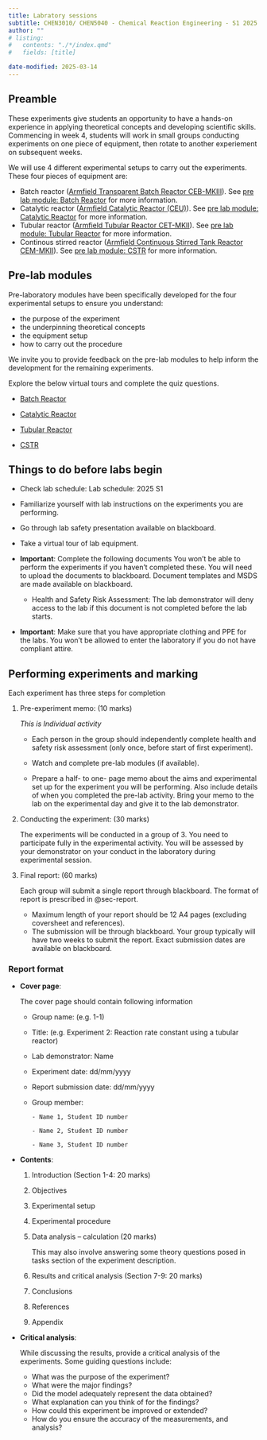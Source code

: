 ```yaml
---
title: Labratory sessions
subtitle: CHEN3010/ CHEN5040 - Chemical Reaction Engineering - S1 2025
author: ""
# listing:
#   contents: "./*/index.qmd"
#   fields: [title]

date-modified: 2025-03-14 
---
```


## Preamble

These experiments give students an opportunity to have a hands-on experience in
applying theoretical concepts and developing scientific skills. Commencing in
week 4, students will work in small groups conducting experiments on one piece
of equipment, then rotate to another experiement on subsequent weeks.

We will use 4 different experimental setups to carry out the experiments. These
four pieces of equipment are:

- Batch reactor ([Armfield Transparent Batch Reactor
  CEB-MKIII](./Experiment-01-Batch-Saponification-Reaction-of-EtAc-and-NaOH/CEB-MKIII-Issue-3-Instruction-Manual.pdf)).
  See [pre lab module: Batch 
  Reactor](./prelab/Batch_Reactor/index.htm) for more
  information.
- Catalytic reactor ([Armfield Catalytic Reactor
  (CEU)](./Experiment-03-Study-of-Sucrose-Inversion/PC-0054962-Armfield-Manual-CEU-Issue
  13.pdf)). See [pre lab module: Catalytic
  Reactor](./prelab/Catalytic_Reactor/index.htm) for more
  information.  
- Tubular reactor ([Armfield Tubular Reactor
  CET-MKII](./Experiment-02-Reaction-rate-constant-using-a-tubular-reactor/CET-MKII
  Issue 21 Instruction Manual.pdf)). See [pre lab module: Tubular
  Reactor](./prelab/Tubular_Reactor/index.htm) for more
  information. 
- Continous stirred reactor ([Armfield Continuous Stirred Tank Reactor
  CEM-MKII](./Experiment-05-Determination-of-the-residence-time-in-a-CSTR/PC-0055760-Armfield-Manual-CEM-MKII-Issue
  21.pdf)). See [pre lab module: CSTR](./prelab/CSTR/index.htm) for more
  information. 


## Pre-lab modules

Pre-laboratory modules have been specifically developed for the four
experimental setups to ensure you understand:

- the purpose of the experiment
- the underpinning theoretical concepts
- the equipment setup
- how to carry out the procedure

We invite you to provide feedback on the pre-lab modules to help inform the
development for the remaining experiments.

Explore the below virtual tours and complete the quiz questions. 

* [Batch Reactor](./prelab/Batch_Reactor/index.htm)

* [Catalytic Reactor](./prelab/Catalytic_Reactor/index.htm)

* [Tubular Reactor](./prelab/Tubular_Reactor/index.htm)

* [CSTR](./prelab/CSTR/index.htm)

## Things to do before labs begin

* Check lab schedule: Lab schedule: 2025 S1

* Familiarize yourself with lab instructions on the experiments you are performing.
* Go through lab safety presentation available on blackboard.
* Take a virtual tour of lab equipment.
* **Important**: Complete the following documents You won’t be able to perform
  the experiments if you haven’t completed these. You will need to upload the
  documents to blackboard. Document templates and MSDS are made available on
  blackboard. 
  - Health and Safety Risk Assessment: The lab demonstrator will deny
    access to the lab if this document is not completed before the lab starts.
* **Important**: Make sure that you have appropriate clothing and PPE for the
  labs. You won’t be allowed to enter the laboratory if you do not have
  compliant attire.

## Performing experiments and marking

Each experiment has three steps for completion

1. Pre-experiment memo: \hfill  (10 marks)
   
   *This is Individual activity*

   - Each person in the group should independently complete health and safety
     risk assessment (only once, before start of first experiment).

   - Watch and complete pre-lab modules (if available). 

   - Prepare a half- to one- page memo about the aims and experimental set up
     for the experiment you will be performing. Also include details of when
     you completed the pre-lab activity. Bring your memo to the lab on the
     experimental day and give it to the lab demonstrator. 

2. Conducting the experiment: \hfill (30 marks)

   The experiments will be conducted in a group of 3. You need to participate
   fully in the experimental activity. You will be assessed by your
   demonstrator on your conduct in the laboratory during experimental session. 

3. Final report: \hfill (60 marks)

   Each group will submit a single report through blackboard. The format of
   report is prescribed in @sec-report.

   - Maximum length of your report should be 12 A4 pages (excluding coversheet and references).
   - The submission will be through blackboard. Your group typically will have
     two weeks to submit the report. Exact submission dates are available on blackboard. 

### Report format {#sec-report}

* **Cover page**: 

  The cover page should contain following information

  - Group name: (e.g. 1-1)
  - Title: (e.g. Experiment 2: Reaction rate constant using a tubular reactor)
  - Lab demonstrator: Name
  - Experiment date:	dd/mm/yyyy
  - Report submission date: dd/mm/yyyy
  - Group member: 

		- Name 1, Student ID number

		- Name 2, Student ID number

		- Name 3, Student ID number

* **Contents**: 

  1.  Introduction \hfill (Section 1-4: 20 marks)
  2.  Objectives
  3.  Experimental setup
  4.  Experimental procedure
  5.  Data analysis – calculation \hfill (20 marks)

      This may also involve answering some theory questions posed in tasks
      section of the experiment description. 

  6.  Results and critical analysis \hfill (Section 7-9: 20 marks)
  7.  Conclusions
  8.  References
  9.  Appendix

* **Critical analysis**: 

  While discussing the results, provide a critical analysis of the experiments.
  Some guiding questions include:	

  - What was the purpose of the experiment?	
  - What were the major findings?	
  - Did the model adequately represent the data obtained?	
  - What explanation can you think of for the findings?	
  - How could this experiment be improved or extended?	
  - How do you ensure the accuracy of the measurements, and analysis?

